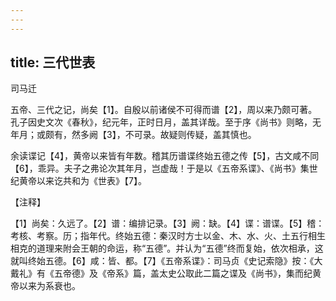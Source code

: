 ```yaml
---
---
---
```

title: 三代世表
---



司马迁

五帝、三代之记，尚矣【1】。自殷以前诸侯不可得而谱【2】，周以来乃颇可著。孔子因史文次《春秋》，纪元年，正时日月，盖其详哉。至于序《尚书》则略，无年月；或颇有，然多阙【3】，不可录。故疑则传疑，盖其慎也。

余读谍记【4】，黄帝以来皆有年数。稽其历谱谍终始五德之传【5】，古文咸不同【6】，乖异。夫子之弗论次其年月，岂虚哉！于是以《五帝系谍》、《尚书》集世纪黄帝以来讫共和为《世表》【7】。

【注释】

【1】尚矣：久远了。【2】谱：编排记录。【3】阙：缺。【4】谍：谱谍。【5】稽：考核、考察。历；指年代。终始五德：秦汉时方士以金、木、水、火、土五行相生相克的道理来附会王朝的命运，称“五德”。并认为“五德”终而复始，依次相承，这就叫终始五德。【6】咸：皆、都。【7】《五帝系谍》：司马贞《史记索隐》按：《大戴礼》有《五帝德》及《帝系》篇，盖太史公取此二篇之谍及《尚书》，集而纪黄帝以来为系衰也。
